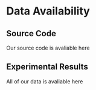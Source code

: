 # Data Availability


## Source Code
Our source code is avaliable here 

## Experimental Results 
All of our data is avaliable here
